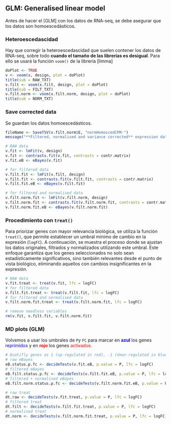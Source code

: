 ## GLM: Generalised linear model

Antes de hacer el [GLM] con los datos de RNA-seq, se debe asegurar que los datos son homoescedásticos.

### Heteroescedascidad {-}

Hay que corregir la heteroescedascidad que suelen contener los datos de RNA-seq, sobre todo **cuando el tamaño de las librerías es desigual**. Para ello se usará la función `voom()` de la librería [limma] 

```r
doPlot <- TRUE
v <- voom(x, design, plot = doPlot)
title(sub = RAW_TXT)
v.filt <- voom(x.filt, design, plot = doPlot)
title(sub = FILT_TXT)
v.filt.norm <- voom(x.filt.norm, design, plot = doPlot)
title(sub = NORM_TXT)
```


### Save corrected data {-}

Se guardan los datos homoescedásticos.

```r
fileName <- SaveTSV(v.filt.norm$E, "normHomoscedCPM-")
message("**Filtered, normalised and variance corrected** expression data were saved in\n", fileName)
```

```r
# RAW data
v.fit <- lmFit(v, design)
v.fit <- contrasts.fit(v.fit, contrasts = contr.matrix)
v.fit.eB <- eBayes(v.fit)

# for filtered data
v.filt.fit <- lmFit(v.filt, design)
v.filt.fit <- contrasts.fit(v.filt.fit, contrasts = contr.matrix)
v.filt.fit.eB <- eBayes(v.filt.fit)

# for filtered and normalised data
v.filt.norm.fit <- lmFit(v.filt.norm, design)
v.filt.norm.fit <- contrasts.fit(v.filt.norm.fit, contrasts = contr.matrix)
v.filt.norm.fit.eB <- eBayes(v.filt.norm.fit)
```

### Procedimiento con `treat()` {-}

Para priorizar genes con mayor relevancia biológica, se utiliza la función `treat()`, que permite establecer un umbral mínimo de cambio en la expresión (`logFC`). A continuación, se muestra el proceso donde se ajustan los datos originales, filtrados y normalizados utilizando este umbral. Este enfoque garantiza que los genes seleccionados no solo sean estadísticamente significativos, sino también relevantes desde el punto de vista biológico, eliminando aquellos con cambios insignificantes en la expresión.

```r
# RAW data
v.fit.treat <- treat(v.fit, lfc = logFC)
# for filtered data
v.filt.fit.treat <- treat(v.filt.fit, lfc = logFC)
# for filtered and normalised data
v.filt.norm.fit.treat <- treat(v.filt.norm.fit, lfc = logFC)

# remove needless variables
rm(v.fit, v.filt.fit, v.filt.norm.fit)
```


### MD plots (GLM) {-}

Volvemos a usar los umbrales de `P`y `FC` para marcar en <span style="color:blue">**azul**</span> los genes <span style="color:blue">reprimidos</span> y en <span style="color:red">**rojo**</span> los genes <span style="color:red">activados</span>.

```r
# Quatifly genes as 1 (up-regulated in red), -1 (down-regulated in blue) or 0 (non significant)
# raw eBayes
eB.status.p.fc <- decideTests(v.fit.eB, p.value = P, lfc = logFC)
# filtered eBayes
eB.filt.status.p.fc <- decideTests(v.filt.fit.eB, p.value = P, lfc = logFC)
# filtered + normalised eBayes
eB.filt.norm.status.p.fc <- decideTests(v.filt.norm.fit.eB, p.value = P, lfc = logFC)

# raw treat
dt.raw <- decideTests(v.fit.treat, p.value = P, lfc = logFC)
# filtered treat
dt.filt <- decideTests(v.filt.fit.treat, p.value = P, lfc = logFC)
# normalised treat
dt.norm <- decideTests(v.filt.norm.fit.treat, p.value = P, lfc = logFC)
```

